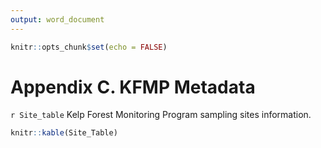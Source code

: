 ```yaml
---
output: word_document
---
```

```r
knitr::opts_chunk$set(echo = FALSE)
```
# Appendix C. KFMP Metadata

`r Site_table` Kelp Forest Monitoring Program sampling sites information.
```r
knitr::kable(Site_Table)
```

